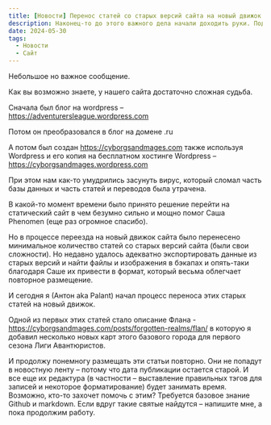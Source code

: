 ```yaml
---
title: [Новости] Перенос статей со старых версий сайта на новый движок
description: Наконец-то до этого важного дела начали доходить руки. Подробнее читайте в статье.
date: 2024-05-30
tags:
  - Новости
  - Сайт 
---
```


Небольшое но важное сообщение.

Как вы возможно знаете, у нашего сайта достаточно сложная судьба.

Сначала был блог на wordpress – https://adventurersleague.wordpress.com  

Потом он преобразовался в блог на домене .ru

А потом был создан https://cyborgsandmages.com также используя Wordpress и его копия на бесплатном хостинге Wordpress – https://cyborgsandmages.wordpress.com

При этом нам как-то умудрились засунуть вирус, который сломал часть базы данных и часть статей и переводов была утрачена.

В какой-то момент времени было принято решение перейти на статический сайт в чем безумно сильно и мощно помог Саша Phenomen (еще раз огромное спасибо).

Но в процессе переезда на новый движок сайта было перенесено минимальное количество статей со старых версий сайта (были свои сложности). Но недавно удалось адекватно экспортировать данные из старых версий и найти файлы и изображения в бэкапах и опять-таки благодаря Саше их привести в формат, который весьма облегчает повторное размещение.

И сегодня я (Антон aka Palant) начал процесс переноса этих старых статей на новый движок.

Одной из первых этих статей стало описание Флана - https://cyborgsandmages.com/posts/forgotten-realms/flan/ в которую я добавил несколько новых карт этого базового города для первого сезона Лиги Авантюристов.

И продолжу понемногу размещать эти статьи повторно. Они не попадут в новостную ленту – потому что дата публикации остается старой. И все еще их редактура (в частности – выставление правильных тэгов для записей и некоторое форматирование) будет занимать время. Возможно, кто-то захочет помочь с этим? Требуется базовое знание Github и markdown. Если вдруг такие святые найдутся – напишите мне, а пока продолжим работу.
